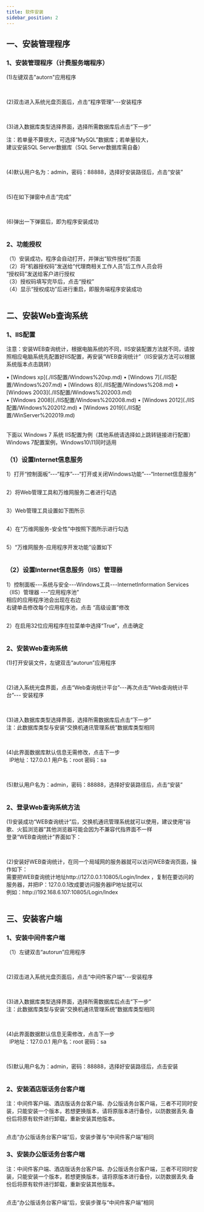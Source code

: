 ```yaml
---
title: 软件安装
sidebar_position: 2
---
```


## 一、安装管理程序
### 1、安装管理程序（计费服务端程序）
<p>
  (1)左键双击"autorn"应用程序
</p>
<img src={require('@site/static/img/softwareInstall/1.png').default} alt=""/>

<p>
  <br />
  (2)双击进入系统光盘页面后，点击“程序管理”---安装程序
</p>
<img src={require('@site/static/img/softwareInstall/2.png').default} alt=""/>

<p>
  <br />
  (3)进入数据库类型选择界面，选择所需数据库后点击“下一步”
  <p class="red">
  注：若单量不算很大，可选择“MySQL”数据库；若单量较大，<br />建议安装SQL Server数据库（SQL Server数据库需自备）
  </p>
</p>
<img src={require('@site/static/img/softwareInstall/3.png').default} alt=""/>

<p>
  <br />
  (4)默认用户名为：admin，密码：88888，选择好安装路径后，点击“安装”
</p>
<img src={require('@site/static/img/softwareInstall/4.png').default} alt=""/>

<p>
  <br />
  (5)在如下弹窗中点击“完成”
</p>
<img src={require('@site/static/img/softwareInstall/5.png').default} alt=""/>

<p>
  <br />
  (6)弹出一下弹窗后，即为程序安装成功
</p>
<img src={require('@site/static/img/softwareInstall/6.png').default} alt=""/>

### 2、功能授权

<p>
（1）安装成功，程序会自动打开，并弹出“软件授权”页面<br />
（2）将“机器授权码”发送给“代理商相关工作人员”后工作人员会将<br />“授权码”发送给客户进行授权<br />
（3）授权码填写完毕后，点击“授权”<br />
（4）显示“授权成功”后进行重启，即服务端程序安装成功<br />
</p>
<img src={require('@site/static/img/softwareInstall/7.png').default} alt=""/>

## 二、安装Web查询系统
### 1、IIS配置
<p class="red">
注意：安装WEB查询统计，根据电脑系统的不同，IIS安装配置方法就不同，请按照相应电脑系统先配置好IIS配置，再安装“WEB查询统计”（IIS安装方法可以根据系统版本点击跳转）
</p>

<div style={{ display: 'flex', justifyContent: 'space-between', width: '90%' ,marginLeft:"2em"}}>
  <span >• [Windows xp](./IIS配置/Windows%20xp.md)</span>
  <span>• [Windows 7](./IIS配置/Windows%207.md)</span>
  <span>• [Windows 8](./IIS配置/Windows%208.md)</span>
  <span>• [Windows 2003](./IIS配置/Windows%202003.md)</span>
</div>
<div style={{ display: 'flex', justifyContent: 'space-between', width: '65%' ,marginLeft:"2em"}}>
  <span>• [Windows 2008](./IIS配置/Windows%202008.md)</span>
  <span>• [Windows 2012](./IIS配置/Windows%202012.md)</span>
  <span>• [Windows 2019](./IIS配置/WinServer%202019.md)</span>
</div>
<br />

<p class="red ">
下面以 Windows 7 系统 IIS配置为例（其他系统请选择如上跳转链接进行配置）<br />
Windows 7配置案例，Windows10\11同时适用
</p>

### （1）设置Internet信息服务
<p>
  1）打开“控制面板”---“程序”---“打开或关闭Windows功能”---“Internet信息服务”
</p> 
<img src={require('@site/static/img/softwareInstall/12.png').default} alt=""/>

<p>
  2）将Web管理工具和万维网服务二者进行勾选
</p> 
<img src={require('@site/static/img/softwareInstall/13.png').default} alt=""/>

<p>
  3）Web管理工具设置如下图所示
</p> 
<img src={require('@site/static/img/softwareInstall/14.png').default} alt=""/>

<p>
  4）在“万维网服务-安全性”中按照下图所示进行勾选
</p> 
<img src={require('@site/static/img/softwareInstall/15.png').default} alt=""/>

<p>
  5）“万维网服务-应用程序开发功能”设置如下
</p> 
<img src={require('@site/static/img/softwareInstall/16.png').default} alt=""/>

### （2）设置Internet信息服务（IIS）管理器
<p>
  1）控制面板---系统与安全---Windows工具---InternetInformation Services（IIS）管理器 ---“应用程序池” <br />
相应的应用程序池会出现在右边<br />
右键单击修改每个应用程序池，点击 “高级设置”修改
</p> 
<img src={require('@site/static/img/softwareInstall/17.png').default} alt=""/>

<p>
  2）在启用32位应用程序在拉菜单中选择“True”，点击确定
</p> 
<img src={require('@site/static/img/softwareInstall/18.png').default} alt=""/>

### 2、安装Web查询系统
<p>
  (1)打开安装文件，左键双击“autorun”应用程序
</p> 
<img src={require('@site/static/img/softwareInstall/19.png').default} alt=""/>

<p>
  <br />
  (2)进入系统光盘界面，点击“Web查询统计平台”---再次点击“Web查询统计平台”--- 安装程序
</p> 
<img src={require('@site/static/img/softwareInstall/20.png').default} alt=""/>

<p>
  <br />
  (3)进入数据库类型选择界面，选择所需数据库后点击“下一步”<br />
    <span style={{color:"red"}}>注：此数据库类型与安装“交换机通讯管理系统”数据库类型相同</span>
</p> 
<img src={require('@site/static/img/softwareInstall/21.png').default} alt=""/>

<p>
  <br />
  (4)此界面数据库默认信息无需修改，点击下一步<br />
  &nbsp;&nbsp;IP地址：127.0.0.1   用户名：root  密码：sa
</p> 
<img src={require('@site/static/img/softwareInstall/22.png').default} alt=""/>

<p>
  <br />
  (5)默认用户名为：admin，密码：88888，选择好安装路径后，点击“安装”
</p> 
<img src={require('@site/static/img/softwareInstall/23.png').default} alt=""/>

### 2、登录Web查询系统方法
<p>
  (1)安装成功“WEB查询统计”后，交换机通讯管理系统就可以使用，建议使用“谷歌、火狐浏览器”其他浏览器可能会因为不兼容代指界面不一样<br />
  登录“WEB查询统计”界面如下：
</p> 
<img src={require('@site/static/img/softwareInstall/24.png').default} alt=""/>

<p>
  <br />
  (2)安装好WEB查询统计，在同一个局域网的服务器就可以访问WEB查询页面，操作如下：<br />
  需要把WEB查询统计地址http://127.0.0.1:10805/Login/Index ，复制在要访问的服务器，并把IP：127.0.0.1改成要访问服务器IP地址就可以  <br />
  例如：http://192.168.6.107:10805/Login/Index
</p> 
<img src={require('@site/static/img/softwareInstall/25.png').default} alt=""/>

## 三、安装客户端
### 1、安装中间件客户端

<p>
 （1）左键双击“autorun”应用程序
</p> 
<img src={require('@site/static/img/softwareInstall/26.png').default} alt=""/>

<p>
  <br />
  (2)双击进入系统光盘页面后，点击“中间件客户端”---安装程序
</p> 
<img src={require('@site/static/img/softwareInstall/27.png').default} alt=""/>

<p> 
  <br />
  (3)进入数据库类型选择界面，选择所需数据库后点击“下一步”<br />
  <span class="red">注：此数据库类型与安装“交换机通讯管理系统”数据库类型相同</span>
</p> 
<img src={require('@site/static/img/softwareInstall/28.png').default} alt=""/>

<p>
  <br />
  (4)此界面数据默认信息无需修改，点击下一步<br />
  &nbsp;&nbsp;IP地址：127.0.0.1  用户名：root  密码：sa
</p> 
<img src={require('@site/static/img/softwareInstall/29.png').default} alt=""/>

<p>
  <br />
  (5)默认用户名为：admin，密码：88888，选择好安装路径后，点击安装
</p> 
<img src={require('@site/static/img/softwareInstall/30.png').default} alt=""/>

### 2、安装酒店版话务台客户端
<p class="red">
注：中间件客户端、酒店版话务台客户端、办公版话务台客户端，三者不可同时安装，只能安装一个版本，若想更换版本，请将原版本进行备份，以防数据丢失.备份后将原有软件进行卸载，重新安装其他版本。
</p>
<img src={require('@site/static/img/softwareInstall/31.png').default} alt=""/>

<p>
点击“办公版话务台客户端”后，安装步骤与“中间件客户端”相同
</p>


### 3、安装办公版话务台客户端

<p class="red">
注：中间件客户端、酒店版话务台客户端、办公版话务台客户端，三者不可同时安装，只能安装一个版本，若想更换版本，请将原版本进行备份，以防数据丢失.备份后将原有软件进行卸载，重新安装其他版本。
</p>
<img src={require('@site/static/img/softwareInstall/32.png').default} alt=""/>

<p>
点击“办公版话务台客户端”后，安装步骤与“中间件客户端”相同
</p>